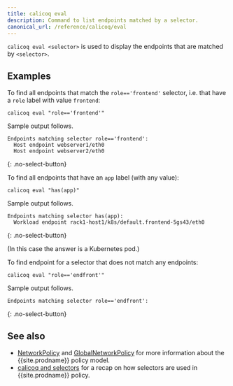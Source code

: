 ```yaml
---
title: calicoq eval
description: Command to list endpoints matched by a selector.
canonical_url: /reference/calicoq/eval
---
```


`calicoq eval <selector>` is used to display the endpoints that are matched by
`<selector>`.

## Examples

To find all endpoints that match the `role=='frontend'` selector, i.e. that
have a `role` label with value `frontend`:

```
calicoq eval "role=='frontend'"
```

Sample output follows.

```
Endpoints matching selector role=='frontend':
  Host endpoint webserver1/eth0
  Host endpoint webserver2/eth0
```
{: .no-select-button}

To find all endpoints that have an `app` label (with any value):

```
calicoq eval "has(app)"
```

Sample output follows.

```
Endpoints matching selector has(app):
  Workload endpoint rack1-host1/k8s/default.frontend-5gs43/eth0
```
{: .no-select-button}

(In this case the answer is a Kubernetes pod.)

To find endpoint for a selector that does not match any endpoints:
```
calicoq eval "role=='endfront'"
```

Sample output follows.

```
Endpoints matching selector role=='endfront':
```
{: .no-select-button}

## See also

-  [NetworkPolicy]({{site.baseurl}}/reference/resources/networkpolicy) and
   [GlobalNetworkPolicy]({{site.baseurl}}/reference/resources/globalnetworkpolicy)
   for more information about the {{site.prodname}} policy model.
-  [calicoq and selectors]({{site.baseurl}}/reference/calicoq/selectors) for
   a recap on how selectors are used in {{site.prodname}} policy.
